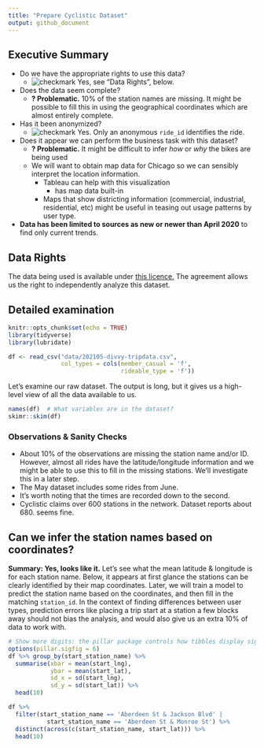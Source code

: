 ```yaml
---
title: "Prepare Cyclistic Dataset"
output: github_document
---
```


## Executive Summary

- Do we have the appropriate rights to use this data?
  - ![checkmark](img/checkmark.png) Yes, see "Data Rights", below.
- Does the data seem complete?
  - **? Problematic.** 10% of the station names are missing. It might be possible to
    fill this in using the geographical coordinates which are almost
    entirely complete.
- Has it been anonymized?
  - ![checkmark](img/checkmark.png) Yes. Only an anonymous `ride_id` identifies
    the ride.
- Does it appear we can perform the business task with this dataset?
  - **? Problematic.** It might be difficult to infer *how* or *why* the bikes are being used
  - We will want to obtain map data for Chicago so we can sensibly interpret
    the location information.
    - Tableau can help with this visualization
      - has map data built-in
    - Maps that show districting information (commercial, industrial, 
    residential, etc) might be useful in teasing out usage patterns
    by user type.
- **Data has been limited to sources as new or newer than April 2020** to
  find only current trends.

## Data Rights
The data being used is available under 
[this licence.](https://www.divvybikes.com/data-license-agreement)
The agreement allows us the right to independently analyze this dataset. 

## Detailed examination

```r
knitr::opts_chunk$set(echo = TRUE)
library(tidyverse)
library(lubridate)
```

```r
df <- read_csv("data/202105-divvy-tripdata.csv",
               col_types = cols(member_casual = 'f',
                                rideable_type = 'f'))
```
Let's examine our raw dataset.  The output is long, but it gives us a high-level
view of all the data available to us.
```r
names(df)  # What variables are in the dataset?
skimr::skim(df)
```
### Observations & Sanity Checks

- About 10% of the observations are missing the station name and/or ID.  However,
almost all rides have the latitude/longitude information and we might be able
to use this to fill in the missing stations.  We'll investigate this in a 
later step.
- The May dataset includes some rides from June.
- It's worth noting that the times are recorded down to the second.
- Cyclistic claims over 600 stations in the network. Dataset reports about 680.
seems fine.

## Can we infer the station names based on coordinates? 

**Summary: Yes, looks like it.**
Let's see what the mean latitude & longitude is for each station name. Below,
it appears at first glance the stations can be clearly identified by their map
coordinates. Later, we will train a model to predict the station name based
on the coordinates, and then fill in the matching `station_id`. In the context
of finding differences between user types, prediction errors like placing a
trip start at a station a few blocks away should not bias the analysis, and
would also give us an extra 10% of data to work with.
```r
# Show more digits: the pillar package controls how tibbles display sigfigs
options(pillar.sigfig = 6)  
df %>% group_by(start_station_name) %>% 
  summarise(xbar = mean(start_lng), 
            ybar = mean(start_lat), 
            sd_x = sd(start_lng), 
            sd_y = sd(start_lat)) %>% 
  head(10)
```

```r
df %>% 
  filter(start_station_name == 'Aberdeen St & Jackson Blvd' | 
           start_station_name == 'Aberdeen St & Monroe St') %>% 
  distinct(across(c(start_station_name, start_lat))) %>% 
  head(10)
```








